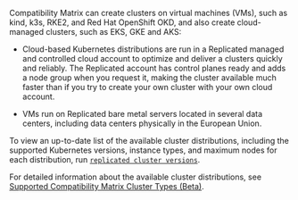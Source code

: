Compatibility Matrix can create clusters on virtual machines (VMs), such as kind, k3s, RKE2, and Red Hat OpenShift OKD, and also create cloud-managed clusters, such as EKS, GKE and AKS:

* Cloud-based Kubernetes distributions are run in a Replicated managed and controlled cloud account to optimize and deliver a clusters quickly and reliably. The Replicated account has control planes ready and adds a node group when you request it, making the cluster available much faster than if you try to create your own cluster with your own cloud account.

* VMs run on Replicated bare metal servers located in several data centers, including data centers physically in the European Union.

To view an up-to-date list of the available cluster distributions, including the supported Kubernetes versions, instance types, and maximum nodes for each distribution, run [`replicated cluster versions`](/reference/replicated-cli-cluster-versions).

For detailed information about the available cluster distributions, see [Supported Compatibility Matrix Cluster Types (Beta)](testing-supported-clusters).